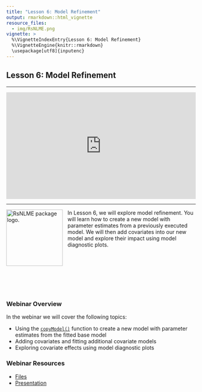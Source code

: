 ```yaml
---
title: "Lesson 6: Model Refinement"
output: rmarkdown::html_vignette
resource_files:
  - img/RsNLME.png
vignette: >
  %\VignetteIndexEntry{Lesson 6: Model Refinement}
  %\VignetteEngine{knitr::rmarkdown}
  \usepackage[utf8]{inputenc}
---
```


## Lesson 6: Model Refinement

---

<div style="padding:56.25% 0 0 0;position:relative;"><iframe src="https://player.vimeo.com/video/755219557?h=4c6a684cbb&color=0a7bc1&title=0&byline=0&portrait=0" style="position:absolute;top:0;left:0;width:100%;height:100%;" frameborder="0" allow="autoplay; fullscreen; picture-in-picture" allowfullscreen></iframe></div><script src="https://player.vimeo.com/api/player.js"></script>

---

<a href = "https://certara.github.io/R-RsNLME/index.html"><img src='img/RsNLME.png'  align="left" style = "height: 150px; padding-right: 10px;" alt="RsNLME package logo." /></a>

In Lesson 6, we will explore model refinement. You will learn how to create a new model with parameter estimates from a previously executed model. We will then add covariates into our new model and explore their impact using model diagnostic plots.


<br></br>
<br></br>
<br></br>


### Webinar Overview

In the webinar we will cover the following topics:

* Using the [`copyModel()`](https://certara.github.io/R-RsNLME/reference/copyModel.html) function to create a new model with parameter estimates from the fitted base model
* Adding covariates and fitting additional covariate models
* Exploring covariate effects using model diagnostic plots

### Webinar Resources

* [Files](https://github.com/certara/R-Certara/tree/master/inst/Certara_R_School/Lesson_6)
* [Presentation](https://certara-training.s3.amazonaws.com/Certara.R+School/Lesson+6/Certara+R+School+Lesson+6.pdf)


